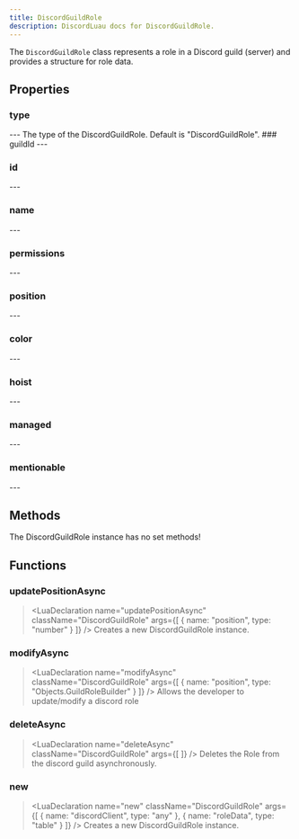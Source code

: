```yaml
---
title: DiscordGuildRole
description: DiscordLuau docs for DiscordGuildRole.
---
```

[//]: # (This file was automatically compiled through the Generator luau code under this repository)
[//]: # (if you want to edit the documentation of discord-luau, please write changes)
[//]: # (to the discord-luau repository itself, we extract the comments from discord-luau and translate)
[//]: # (them into markdown files that Nextra can interpret!)

[//]: # (----- DOCUMENT IMPORTS ----- )


[//]: # (----- DOCUMENT DESCRIPTION ----- )

The `DiscordGuildRole` class represents a role in a Discord guild (server) and provides a structure for role data.

[//]: # (----- DOCUMENT PROPERTIES ----- )

## Properties

### type

<LuaProperty name="DiscordGuildRole.type" type="string" />
---
The type of the DiscordGuildRole. Default is "DiscordGuildRole".
### guildId

<LuaProperty name="DiscordGuildRole.guildId" type="string" />
---
	
### id

<LuaProperty name="DiscordGuildRole.id" type="string" />
---
	
### name

<LuaProperty name="DiscordGuildRole.name" type="string" />
---
	
### permissions

<LuaProperty name="DiscordGuildRole.permissions" type="string" />
---
	
### position

<LuaProperty name="DiscordGuildRole.position" type="number" />
---
	
### color

<LuaProperty name="DiscordGuildRole.color" type="number" />
---
	
### hoist

<LuaProperty name="DiscordGuildRole.hoist" type="boolean" />
---
	
### managed

<LuaProperty name="DiscordGuildRole.managed" type="boolean" />
---
	
### mentionable

<LuaProperty name="DiscordGuildRole.mentionable" type="boolean" />
---
	

[//]: # (----- DOCUMENT METHODS ----- )

## Methods

The DiscordGuildRole instance has no set methods!

[//]: # (----- DOCUMENT FUNCTIONS ----- )

## Functions

### updatePositionAsync

> <LuaDeclaration name="updatePositionAsync" className="DiscordGuildRole" args={[ { name: "position", type: "number" } ]} />
Creates a new DiscordGuildRole instance.
### modifyAsync

> <LuaDeclaration name="modifyAsync" className="DiscordGuildRole" args={[ { name: "position", type: "Objects.GuildRoleBuilder" } ]} />
Allows the developer to update/modify a discord role
### deleteAsync

> <LuaDeclaration name="deleteAsync" className="DiscordGuildRole" args={[  ]} />
Deletes the Role from the discord guild asynchronously.
### new

> <LuaDeclaration name="new" className="DiscordGuildRole" args={[ { name: "discordClient", type: "any" }, { name: "roleData", type: "table" } ]} />
Creates a new DiscordGuildRole instance.

